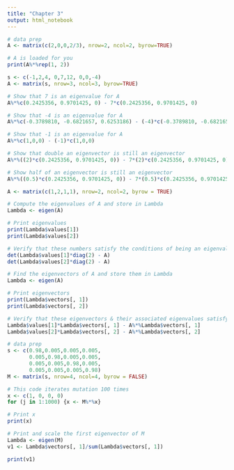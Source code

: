 ```yaml
---
title: "Chapter 3"
output: html_notebook
---
```


```r
# data prep
A <- matrix(c(2,0,0,2/3), nrow=2, ncol=2, byrow=TRUE)

# A is loaded for you
print(A%*%rep(1, 2))
```

```r
s <- c(-1,2,4, 0,7,12, 0,0,-4)
A <- matrix(s, nrow=3, ncol=3, byrow=TRUE)

# Show that 7 is an eigenvalue for A
A%*%c(0.2425356, 0.9701425, 0) - 7*c(0.2425356, 0.9701425, 0)

# Show that -4 is an eigenvalue for A
A%*%c(-0.3789810, -0.6821657, 0.6253186) - (-4)*c(-0.3789810, -0.6821657, 0.6253186)

# Show that -1 is an eigenvalue for A
A%*%c(1,0,0) - (-1)*c(1,0,0)
```

```r
# Show that double an eigenvector is still an eigenvector
A%*%((2)*c(0.2425356, 0.9701425, 0)) - 7*(2)*c(0.2425356, 0.9701425, 0)

# Show half of an eigenvector is still an eigenvector
A%*%((0.5)*c(0.2425356, 0.9701425, 0)) - 7*(0.5)*c(0.2425356, 0.9701425, 0)
```

```r
A <- matrix(c(1,2,1,1), nrow=2, ncol=2, byrow = TRUE)

# Compute the eigenvalues of A and store in Lambda
Lambda <- eigen(A)

# Print eigenvalues
print(Lambda$values[1])
print(Lambda$values[2])

# Verify that these numbers satisfy the conditions of being an eigenvalue
det(Lambda$values[1]*diag(2) - A)
det(Lambda$values[2]*diag(2) - A)
```

```r
# Find the eigenvectors of A and store them in Lambda
Lambda <- eigen(A)

# Print eigenvectors
print(Lambda$vectors[, 1])
print(Lambda$vectors[, 2])

# Verify that these eigenvectors & their associated eigenvalues satisfy Av - lambda v = 0
Lambda$values[1]*Lambda$vectors[, 1] - A%*%Lambda$vectors[, 1]
Lambda$values[2]*Lambda$vectors[, 2] - A%*%Lambda$vectors[, 2]
```

```r
# data prep
s <- c(0.98,0.005,0.005,0.005, 
       0.005,0.98,0.005,0.005,
       0.005,0.005,0.98,0.005,
       0.005,0.005,0.005,0.98)
M <- matrix(s, nrow=4, ncol=4, byrow = FALSE)

# This code iterates mutation 100 times
x <- c(1, 0, 0, 0)
for (j in 1:1000) {x <- M%*%x}

# Print x
print(x)

# Print and scale the first eigenvector of M
Lambda <- eigen(M)
v1 <- Lambda$vectors[, 1]/sum(Lambda$vectors[, 1])

print(v1)
```


